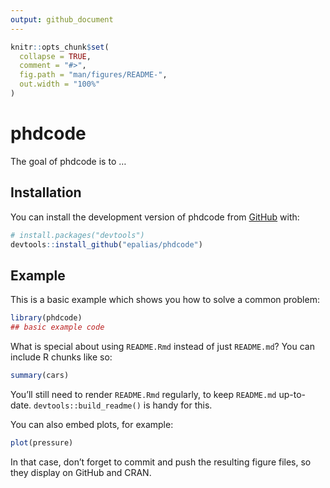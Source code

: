 ```yaml
---
output: github_document
---
```


<!-- README.md is generated from README.Rmd. Please edit that file -->

```r
knitr::opts_chunk$set(
  collapse = TRUE,
  comment = "#>",
  fig.path = "man/figures/README-",
  out.width = "100%"
)
```

# phdcode

<!-- badges: start -->
<!-- badges: end -->

The goal of phdcode is to ...

## Installation

You can install the development version of phdcode from [GitHub](https://github.com/) with:

``` r
# install.packages("devtools")
devtools::install_github("epalias/phdcode")
```

## Example

This is a basic example which shows you how to solve a common problem:

```r
library(phdcode)
## basic example code
```

What is special about using `README.Rmd` instead of just `README.md`? You can include R chunks like so:

```r
summary(cars)
```

You'll still need to render `README.Rmd` regularly, to keep `README.md` up-to-date. `devtools::build_readme()` is handy for this.

You can also embed plots, for example:

```r
plot(pressure)
```

In that case, don't forget to commit and push the resulting figure files, so they display on GitHub and CRAN.

